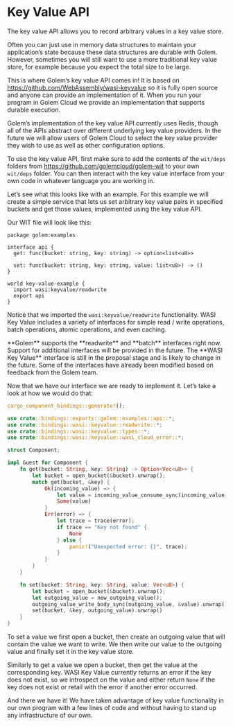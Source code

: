 
# Key Value API

The key value API allows you to record arbitrary values in a key value store.

Often you can just use in memory data structures to maintain your application’s state because these data structures are durable with Golem. However, sometimes you will still want to use a more traditional key value store, for example because you expect the total size to be large.

This is where Golem’s key value API comes in! It is based on https://github.com/WebAssembly/wasi-keyvalue so it is fully open source and anyone can provide an implementation of it. When you run your program in Golem Cloud we provide an implementation that supports durable execution.

Golem’s implementation of the key value API currently uses Redis, though all of the APIs abstract over different underlying key value providers. In the future we will allow users of Golem Cloud to select the key value provider they wish to use as well as other configuration options.

To use the key value API, first make sure to add the contents of the `wit/deps` folders from https://github.com/golemcloud/golem-wit to your own `wit/deps` folder. You can then interact with the key value interface from your own code in whatever language you are working in.

Let’s see what this looks like with an example. For this example we will create a simple service that lets us set arbitrary key value pairs in specified buckets and get those values, implemented using the key value API.

Our WIT file will look like this:

```
package golem:examples

interface api {
  get: func(bucket: string, key: string) -> option<list<u8>>

  set: func(bucket: string, key: string, value: list<u8>) -> ()
}

world key-value-example {
  import wasi:keyvalue/readwrite
  export api
}
```

Notice that we imported the `wasi:keyvalue/readwrite` functionality. WASI Key Value includes a variety of interfaces for simple read / write operations, batch operations, atomic operations, and even caching.

<Callout>
    **Golem** supports the **readwrite** and **batch** interfaces right now. Support for additional interfaces will be provided in the future.
</Callout>

<Callout>
    The **WASI Key Value** interface is still in the proposal stage and is likely to change in the future. Some of the interfaces have already been modified based on feedback from the Golem team.
</Callout>

Now that we have our interface we are ready to implement it. Let’s take a look at how we would do that:

```rust
cargo_component_bindings::generate!();

use crate::bindings::exports::golem::examples::api::*;
use crate::bindings::wasi::keyvalue::readwrite::*;
use crate::bindings::wasi::keyvalue::types::*;
use crate::bindings::wasi::keyvalue::wasi_cloud_error::*;

struct Component;

impl Guest for Component {
    fn get(bucket: String, key: String) -> Option<Vec<u8>> {
        let bucket = open_bucket(&bucket).unwrap();
        match get(bucket, &key) {
            Ok(incoming_value) => {
                let value = incoming_value_consume_sync(incoming_value).unwrap();
                Some(value)
            }
            Err(error) => {
                let trace = trace(error);
                if trace == "Key not found" {
                    None
                } else {
                    panic!("Unexpected error: {}", trace);
                }
            }
        }
    }

    fn set(bucket: String, key: String, value: Vec<u8>) {
        let bucket = open_bucket(&bucket).unwrap();
        let outgoing_value = new_outgoing_value();
        outgoing_value_write_body_sync(outgoing_value, &value).unwrap();
        set(bucket, &key, outgoing_value).unwrap()
    }
}
```

To set a value we first open a bucket, then create an outgoing value that will contain the value we want to write. We then write our value to the outgoing value and finally set it in the key value store.

Similarly to get a value we open a bucket, then get the value at the corresponding key. WASI Key Value currently returns an error if the key does not exist, so we introspect on the value and either return `None` if the key does not exist or retail with the error if another error occurred.

And there we have it! We have taken advantage of key value functionality in our own program with a few lines of code and without having to stand up any infrastructure of our own.